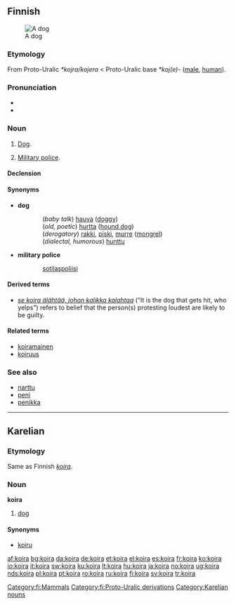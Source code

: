 {{wikipedia|lang=fi}}
==Finnish==
[[Image:CARMELO LEMON BEAGLE.jpg|thumb|A dog]]

===Etymology===
From Proto-Uralic ''*kojra/kojera'' < Proto-Uralic base ''*koj(e)-'' ([[male]], [[human]]).

===Pronunciation===
* {{IPA|lang=fi|[ˈkoirɑ]}}
* {{hyphenation|koi|ra}}

===Noun===
{{infl|fi|noun}}

# [[dog|Dog]].
# {{military slang|lang=fi}} [[military police|Military police]].

====Declension====
{{fi-decl-koira|koir}}

====Synonyms====
* '''dog'''
:: (''baby talk'') [[hauva]] ([[doggy]])
:: (''old, poetic'') [[hurtta]] ([[hound dog]])
:: (''derogatory'') [[rakki]], [[piski]], [[murre]] ([[mongrel]])
:: (''dialectal, humorous'') [[hunttu]]
* '''military police'''
:: [[sotilaspoliisi]]

====Derived terms====
* ''[[se koira älähtää, johon kalikka kalahtaa]]'' ("It is the dog that gets hit, who yelps") refers to belief that the person(s) protesting loudest are likely to be guilty.

====Related terms====
* [[koiramainen]]
* [[koiruus]]

===See also===
* [[narttu]]
* [[peni]]
* [[penikka]]

[[Category:fi:Mammals]]
[[Category:fi:Proto-Uralic derivations]]

----

==Karelian==

===Etymology===
Same as Finnish ''[[koira#Finnish|koira]]''.

===Noun===
'''koira'''

# [[dog]]

====Synonyms====
* [[koiru]]

[[Category:Karelian nouns]]

[[af:koira]]
[[bg:koira]]
[[da:koira]]
[[de:koira]]
[[et:koira]]
[[el:koira]]
[[es:koira]]
[[fr:koira]]
[[ko:koira]]
[[io:koira]]
[[it:koira]]
[[sw:koira]]
[[ku:koira]]
[[lt:koira]]
[[hu:koira]]
[[ja:koira]]
[[no:koira]]
[[ug:koira]]
[[nds:koira]]
[[pl:koira]]
[[pt:koira]]
[[ro:koira]]
[[ru:koira]]
[[fi:koira]]
[[sv:koira]]
[[tr:koira]]